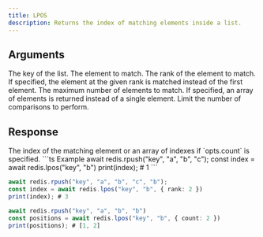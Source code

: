 ```yaml
---
title: LPOS
description: Returns the index of matching elements inside a list.
---
```


## Arguments

<ParamField body="key" type="string" required>
  The key of the list.
</ParamField>

<ParamField body="element" type="unknown" required>
  The element to match.
</ParamField>

<ParamField body="opts">
  <ParamField body="rank" type="number">
    The rank of the element to match. If specified, the element at the given
    rank is matched instead of the first element.
  </ParamField>
  <ParamField body="count" type="number">
    The maximum number of elements to match. If specified, an array of elements
    is returned instead of a single element.
  </ParamField>
  <ParamField body="maxLen" type="number">
    Limit the number of comparisons to perform.
  </ParamField>
</ParamField>

## Response

<ResponseField type="number | number[]" required>
  The index of the matching element or an array of indexes if `opts.count` is
  specified.
</ResponseField>

<RequestExample>
```ts Example 
await redis.rpush("key", "a", "b", "c"); 
const index = await redis.lpos("key", "b")
print(index); # 1
 ```

```ts With Rank 
await redis.rpush("key", "a", "b", "c", "b"); 
const index = await redis.lpos("key", "b", { rank: 2 })
print(index); # 3
 ```

```ts With Count
await redis.rpush("key", "a", "b", "b")
const positions = await redis.lpos("key", "b", { count: 2 })
print(positions); # [1, 2]
```

</RequestExample>
